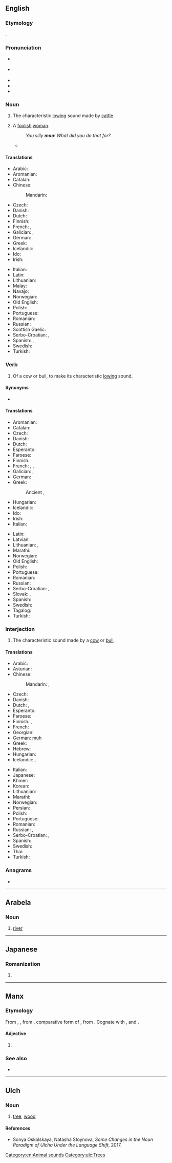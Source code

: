 {{also|Moo|MOO|moʻo|Moʻo|mo'o|móó|möö}}
==English==

===Etymology===
{{onomatopoeic|en}}.

===Pronunciation===
{{examples-right|examples={{audio|en|Mudchute cow 1.ogg|the sound of a cow's "moo"}}}}
* {{a|UK}} {{IPA|en|/muː/}}
* {{a|US}} {{IPA|en|/mu/}}
* {{audio|en|en-us-moo.ogg|Audio (US)}}
* {{rhymes|en|uː}}
* {{homophones|en|mu}}

===Noun===
{{en-noun}}

# {{lb|en|onomatopoeia}} The characteristic [[low]]ing sound made by [[cattle]].
# {{lb|en|UK|slang|mildly|_|derogatory}} A [[foolish]] [[woman]].
#: ''You silly '''moo'''! What did you do that for?''
#* {{quote-book|en|year=2004|author=David Mitchell|title=Cloud Atlas|passage='Aurora House does not expel,' said the sanctimonious '''moo''', 'but you will be medicated, if your behaviour warrants it, for your own protection.'}}

====Translations====
{{trans-top|characteristic sound made by a cow or bull}}
* Arabic: {{t|ar|جِوَار|m}}
* Aromanian: {{t|rup|mudzit|n}}
* Catalan: {{t+|ca|mugit|m}}
* Chinese:
*: Mandarin: {{t+|cmn|哞|tr=mōu|sc=Hani}}
* Czech: {{t|cs|bučení|n}}
* Danish: {{t+|da|muh}}
* Dutch: {{t+|nl|boe}}
* Finnish: {{t+|fi|ammunta}}
* French: {{t+|fr|meuglement|m}}, {{t+|fr|beuglement|m}}
* Galician: {{t|gl|bruio|m}}, {{t|gl|brúo|m}}
* German: {{t|de|Muh|n}}
* Greek: {{t+|el|μουγκανητό|n}}
* Icelandic: {{t|is|baul|n}}
* Ido: {{t+|io|bramo}}
* Irish: {{t|ga|géim|f}}
{{trans-mid}}
* Italian: {{t+|it|muggito|m}}
* Latin: {{t|la|mugitus}}
* Lithuanian: {{t|lt|mūkimas|m}}
* Malay: {{t|ms|tenguh}}
* Navajo: {{t|nv|muu}}
* Norwegian: {{t|no|raut|n}}
* Old English: {{t|ang|ġehlōw|n}}
* Polish: {{t+|pl|muczenie|n}}
* Portuguese: {{t+|pt|mugido}}
* Romanian: {{t+|ro|muget|n}}
* Russian: {{t+|ru|мыча́ние|n}}
* Scottish Gaelic: {{t|gd|mò}}
* Serbo-Croatian: {{t|sh|мукање|n}}, {{t|sh|mukanje|n}}
* Spanish: {{t+|es|mugido}}, {{t+|es|mu|m}}
* Swedish: {{t+|sv|mu|n}}
* Turkish: {{t|tr|mö}}
{{trans-bottom}}

===Verb===
{{en-verb}}

# {{lb|en|intransitive}} Of a cow or bull, to make its characteristic [[low#Etymology 2|lowing]] sound.

====Synonyms====
* {{l|en|low}}

====Translations====
{{trans-top|to make a lowing sound}}
* Aromanian: {{t|rup|mudzescu}}
* Catalan: {{t+|ca|mugir}}
* Czech: {{t|cs|bučet}}
* Danish: {{t|da|brøle}}
* Dutch: {{t+|nl|loeien}}
* Esperanto: {{t+|eo|muĝi}}
* Faroese: {{t|fo|belja}}
* Finnish: {{t+|fi|ammua}}
* French: {{t+|fr|meugler}}, {{t+|fr|beugler}}, {{t+|fr|mugir}}
* Galician: {{t+|gl|bruar}}, {{t+|gl|muar}}
* German: {{t+|de|muhen}}
* Greek: {{t+|el|μουγκανίζω}}
*: Ancient {{t+|grc|μυκάομαι}}, {{t+|grc|μέμυκα}}
* Hungarian: {{t|hu|múzik}}
* Icelandic: {{t|is|baula}}
* Ido: {{t+|io|bramar}}
* Irish: {{t|ga|géim}}
* Italian: {{t+|it|muggire}}
{{trans-mid}}
* Latin: {{t|la|mūgiō}}
* Latvian: {{t|lv|maut}}
* Lithuanian: {{t|lt|mūkti|f}}, {{t|lt|mykti}}
* Marathi: {{t|mr|हंबरण}}
* Norwegian: {{t+|no|raute}}
* Old English: {{t|ang|hlōwan}}
* Polish: {{t+|pl|muczeć}}
* Portuguese: {{t+|pt|mugir}}
* Romanian: {{t+|ro|mugi}}
* Russian: {{t+|ru|мыча́ть}}
* Serbo-Croatian: {{t|sh|мукати|sc=Cyrl}}, {{t+|sh|mukati}}
* Slovak: {{t|sk|mučať}}, {{t|sk|bučeť}}
* Spanish: {{t+|es|mugir}}
* Swedish: {{t+|sv|råma}}
* Tagalog: {{t|tl|umunga}}
* Turkish: {{t|tr|mölemek}}
{{trans-bottom}}

===Interjection===
{{en-interj}}

# The characteristic sound made by a [[cow]] or [[bull]].

====Translations====
{{trans-top|sound made by a cow or bull}}
* Arabic: {{t|ar|مُو}}
* Asturian: {{t|ast|mu}}
* Chinese:
*: Mandarin: {{t+|cmn|哞|tr=mōu|sc=Hani}}, {{t|cmn|哞哞|tr=mōumōu jiào|alt=哞哞叫|sc=Hani}}
* Czech: {{t+|cs|bú}}
* Danish: {{t+|da|muh}}
* Dutch: {{t+|nl|boe}}, {{t+|nl|moe}}
* Esperanto: {{t+|eo|mu}}
* Faroese: {{t|fo|mø}}
* Finnish: {{t+|fi|muu}}, {{t+|fi|ammuu}}
* French: {{t+|fr|meuh}}
* Georgian: {{t-needed|ka}}
* German: [[muh]]
* Greek: {{t+|el|μου}} {{qualifier|usually with a prolonged ου}}
* Hebrew: {{t+|he|מו|m|sc=Hebr}}
* Hungarian: {{t|hu|mú}}
* Icelandic: {{t|is|mu}}, {{t|is|mö}}
{{trans-mid}}
* Italian: {{t|it|mu}}
* Japanese: {{t|ja|モー|tr=mō|sc=Jpan}}
* Khmer: {{t+|km|ម៉|tr=mɑɑ|sc=Khmr}}
* Korean: {{t|ko|음메}}
* Lithuanian: {{t|lt|mū}}
* Marathi: {{t|mr|हम्मा}}
* Norwegian: {{t+|no|mø}}
* Persian: {{t+|fa|ما|tr=mâ|sc=fa-Arab}}
* Polish: {{t+|pl|mu}}
* Portuguese: {{t+|pt|mu}}
* Romanian: {{t+|ro|mu}}
* Russian: {{t+|ru|му}}, {{t|ru|му-у-у}}
* Serbo-Croatian: {{t|sh|му}}, {{t|sh|mu}}
* Spanish: {{t+|es|mu}}
* Swedish: {{t+|sv|mu}}
* Thai: {{t|th|มอ|tr=mɔɔ}}
* Turkish: {{t|tr|mö}}
{{trans-bottom}}

===Anagrams===
* {{anagrams|en|a=moo|OOM|omo-|oom}}

[[Category:en:Animal sounds]]

----

==Arabela==

===Noun===
{{head|arl|nouns}}

# [[river]]

----

==Japanese==

===Romanization===
{{ja-romaji}}

# {{ja-romanization of|もお}}

----

==Manx==

===Etymology===
From {{inh|gv|sga|móu}}, {{m|sga|móo}}, from {{inh|gv|cel-pro|*māyos}}, comparative form of {{m|cel-pro|*māros}}, from {{der|gv|ine-pro|*meh₁-}}. Cognate with {{cog|gd|mò}}, {{cog|ga|mó}} and {{cog|cy|mwy}}.

====Adjective====
{{head|gv|adjective form}}

# {{comparative of|gv|mooar||big, great, large}}

===See also===
* {{l|gv|smoo}}

----

==Ulch==

===Noun===
{{head|ulc|noun}}

# [[tree]], [[wood]]

====References====
* Sonya Oskolskaya, Natasha Stoynova, ''Some Changes in the Noun Paradigm of Ulcha Under the Language Shift'', 2017.

[[Category:ulc:Trees]]